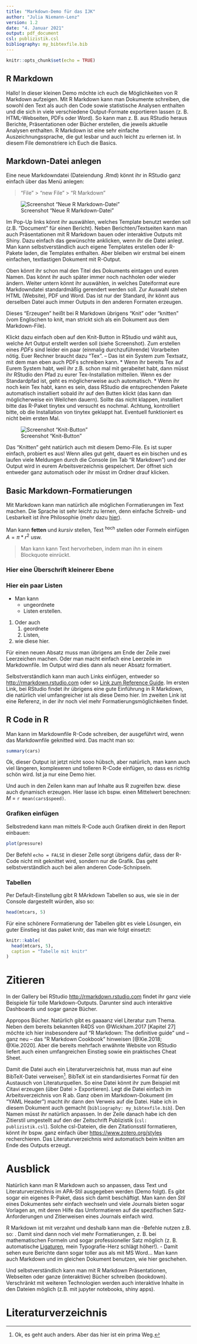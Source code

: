 ```yaml
---
title: "Markdown-Demo für das IJK"
author: "Julia Niemann-Lenz"
version: 1.2
date: "4. Januar 2021"
output: pdf_document
csl: publizistik.csl
bibliography: my_bibtexfile.bib
---
```


```r
knitr::opts_chunk$set(echo = TRUE)
```

## R Markdown
Hallo! In dieser kleinen Demo möchte ich euch die Möglichkeiten von R Markdown aufzeigen.
Mit R Markdown kann man Dokumente schreiben, die sowohl den Text als auch den Code sowie statistische Analysen enthalten und die sich in viele verschiedene Output-Formate exportieren lassen (z. B. HTML-Webseiten, PDFs oder Word). 
So kann man z. B. aus RStudio heraus Berichte, Präsentationen oder Bücher erstellen, die jeweils aktuelle Analysen enthalten. R Markdown ist eine sehr einfache Auszeichnungssprache, die gut lesbar und auch leicht zu erlernen ist. In diesem File demonstriere ich Euch die Basics.

## Markdown-Datei anlegen
Eine neue Markdowndatei (Dateiendung .Rmd) könnt ihr in RStudio ganz einfach über das Menü anlegen:

> "File" > "new File" > "R Markdown" 

![Screenshot "Neue R Markdown-Datei"](screenshot_new.png "Neue R Markdown-Datei")

Im Pop-Up links könnt ihr auswählen, welches Template benutzt werden soll (z.B. "Document" für einen Bericht). 
Neben Berichten/Textseiten kann man auch Präsentationen mit R Markdown bauen oder interaktive Outputs mit Shiny. 
Dazu einfach das gewünschte anklicken, wenn ihr die Datei anlegt.
Man kann selbstverständlich auch eigene Templates erstellen oder R-Pakete laden, die Templates enthalten. Aber bleiben wir erstmal bei einem einfachen, textlastigen Dokument mit R-Output.


Oben könnt ihr schon mal den Titel des Dokuments eintagen und euren Namen. 
Das könnt ihr auch später immer noch nachholen oder wieder ändern. Weiter untern könnt ihr auswählen, in welches Dateiformat eure Markdowndatei standardmäßig gerendert werden soll. 
Zur Auswahl stehen HTML (Website), PDF und Word. 
Das ist nur der Standard, ihr könnt aus derselben Datei auch immer Outputs in den anderen Formaten erzeugen. 

Dieses "Erzeugen" heißt bei R Markdown übrigens "Knit" oder "knitten" (vom Englischen to knit, man strickt sich als ein Dokument aus dem Markdown-File). 

Klickt dazu einfach oben auf den Knit-Button in RStudio und wählt aus, welche Art Output erstellt werden soll (siehe Screenshot). Zum erstellen eines *PDFs* sind leider ein paar (einmalig durchzuführende) Vorarbeiten nötig. Euer Rechner braucht dazu "Tex". -- Das ist ein System zum Textsatz, mit dem man eben auch PDFs schreiben kann. 
* Wenn ihr bereits Tex auf Eurem System habt, weil ihr z.B. schon mal mit \LaTeX gerabeitet habt, dann müsst ihr RStudio den Pfad zu eurer Tex-Installation mitteilen. Wenn es der Standardpfad ist, geht es möglicherweise auch automatisch.
* Wenn ihr noch kein Tex habt, kann es sein, dass RStudio die entsprechenden Pakete automatisch installiert sobald ihr auf den Butten klickt (das kann dan möglicherweise ein Weilchen dauern). Sollte das nicht klappen, installiert bitte das R-Paket tinytex und versucht es nochmal. Achtung, kontrolliert bitte, ob die Installation von tinytex geklappt hat. Eventuell funktioniert es nicht beim ersten Mal.

![Screenshot "Knit-Button"](screenshot_knit.png "Knit-Button")

Das "Knitten" geht natürlich auch mit diesem Demo-File. Es ist super einfach, probiert es aus! Wenn alles gut geht, dauert es ein bischen und es laufen viele Meldungen durch die Console (im Tab "R Markdown") und der Output wird in eurem Arbeitsverzeichnis gespeichert. 
Der öffnet sich entweder ganz automatisch oder ihr müsst im Ordner drauf klicken.

## Basic Markdown-Formatierungen
Mit Markdown kann man natürlich alle möglichen Formatierungen im Text machen. Die Sprache ist sehr leicht zu lernen, denn einfache Schreib- und Lesbarkeit ist ihre Philosophie (mehr dazu [hier](https://markdown.de/)). 

Man kann **fetten** und *kursiv* stellen, Text ^hoch^ stellen oder Formeln einfügen $A = \pi*r^{2}$ usw.

> Man kann kann Text hervorheben, indem man ihn in einem Blockquote einrückt.

### Hier eine Überschrift kleinerer Ebene

### Hier ein paar Listen
* Man kann
    * ungeordnete
    * Listen erstellen.
 
1. Oder auch 
    1. geordnete 
    2. Listen, 
2. wie diese hier.
  
Für einen neuen Absatz muss man übrigens am Ende der Zeile zwei Leerzeichen machen. 
Oder man macht einfach eine Leerzeile im Markdownfile. Im Output wird dies dann als neuer Absatz formatiert.

Selbstverständlich kann man auch Links einfügen, entweder so <http://rmarkdown.rstudio.com> oder so [Link zum Reference Guide](https://rstudio.com/wp-content/uploads/2015/03/rmarkdown-reference.pdf). 
Im ersten Link, bei RStudio findet ihr übrigens eine gute Einführung in R Markdown, die natürlich viel umfangreicher ist als diese Demo hier. 
Im zweiten Link ist eine Referenz, in der ihr noch viel mehr Formatierungsmöglichkeiten findet.


## R Code in R
Man kann im Markdownfile R-Code schreiben, der ausgeführt wird, wenn das Markdownfile geknitted wird.
Das macht man so:

```r
summary(cars)
```

Ok, dieser Output ist jetzt nicht sooo hübsch, aber natürlich, man kann auch viel längeren, komplexeren und tolleren R-Code einfügen, so dass es richtig schön wird. Ist ja nur eine Demo hier.

Und auch in den Zeilen kann man auf Inhalte aus R zugreifen bzw. diese auch dynamisch erzeugen. 
Hier lasse ich bspw. einen Mittelwert berechnen: *M* = `r mean(cars$speed)`.
\pagebreak

### Grafiken einfügen

Selbstredend kann man mittels R-Code auch Grafiken direkt in den Report einbauen:

```r
plot(pressure)
```

Der Befehl `echo = FALSE` in dieser Zelle sorgt übrigens dafür, dass der R-Code nicht mit geknittet wird, sondern nur die Grafik. 
Das geht selbstverständlich auch bei allen anderen Code-Schnipseln.

### Tabellen
Per Default-Einstellung gibt R MArkdown Tabellen so aus, wie sie in der Console dargestellt würden, also so:
```r
head(mtcars, 5)
```

Für eine schönere Formatierung der Tabellen gibt es viele Lösungen, ein guter Einstieg ist das paket knitr, das man wie folgt einsetzt:
```r
knitr::kable(
  head(mtcars, 5),
  caption = "Tabelle mit knitr"
)
```

# Zitieren
In der Gallery bei RStudio <http://rmarkdown.rstudio.com> findet ihr ganz viele Beispiele für tolle Markdown-Outputs. 
Darunter sind auch interaktive Dashboards und sogar ganze Bücher.

Appropos Bücher. Natürlich gibt es gaaaanz viel Literatur zum Thema. Neben dem bereits bekannten R4DS von @Wickham.2017[Kapitel 27] möchte ich hier insbesondere auf "R Markdown: The definitive guide" und -- ganz neu -- das "R Markdown Cookbook" hinweisen [@Xie.2018; @Xie.2020]. 
Aber die bereits mehrfach erwähnte Website von RStudio liefert auch einen umfangreichen Einstieg sowie ein praktisches Cheat Sheet. 

Damit die Datei auch ein Literaturverzeichnis hat, muss man auf eine BibTeX-Datei verweisen[^my_footnote]. 
BibTeX ist ein standardisiertes Format für den Austausch von Literaturquellen. 
So eine Datei könnt ihr zum Beispiel mit Citavi erzeugen (über Datei > Exportieren). 
Legt die Datei einfach im Arbeitsverzeichnis von R ab. 
Ganz oben im Markdown-Dokument (im "YAML Header") macht ihr dann den Verweis auf die Datei.
Habe ich in diesem Dokument auch gemacht (`bibliography: my_bibtexfile.bib`). 
Den Namen müsst ihr natürlich anpassen.
In der Zeile danach habe ich den Zitierstil umgestellt auf den der Zeitschrift Publizistik (`csl: publizistik.csl`). Solche csl-Dateien, die den Zitationsstil formatieren, könnt ihr bspw. ganz einfach über <https://www.zotero.org/styles> recherchieren. Das Literaturverzeichnis wird automatisch beim knitten am Ende des Outputs erzeugt.

[^my_footnote]: Ok, es geht auch anders. Aber das hier ist ein prima Weg.

# Ausblick
Natürlich kann man R Markdown auch so anpassen, dass Text und Literaturverzeichnis im APA-Stil ausgegeben werden (Demo folgt). Es gibt sogar ein eigenes R-Paket, dass sich damit beschäftigt. Man kann den *Stil* eines Dokumentes sehr einfach wechseln und viele Journals bieten sogar Vorlagen an, mit deren Hilfe das Umformatieren auf die spezifischen Satz-Anforderungen und Zitierweisen eines Journals einfach wird.

R Markdown ist mit \LaTeX verzahnt und deshalb kann man die \LaTeX-Befehle nutzen z.B. so: \textit{kursiv}. Damit sind dann noch viel mehr Formatierungen, z. B. bei mathematischen Formeln und sogar professioneller Satz möglich (z. B. automatische [Ligaturen](https://de.wikipedia.org/wiki/Ligatur_(Typografie)), mein Typografie-Herz schlägt höher!). - Damit sehen eure Berichte dann sogar toller aus als mit MS Word... Man kann auch Markdown und \LaTeX im gleichen Dokument benutzen, wie hier geschehen.

Und selbstverständlich kann man mit R Markdown Präsentationen, Webseiten oder ganze (interaktive) Bücher schreiben (bookdown). Verschränkt mit weiteren Technologien werden auch interaktive Inhalte in den Dateien möglich (z.B. mit jupyter notebooks, shiny apps).

# Literaturverzeichnis